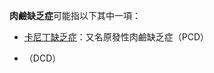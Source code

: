 '''肉鹼缺乏症'''可能指以下其中一項：
* [[卡尼丁缺乏症|卡尼丁缺乏症]]：又名原發性肉鹼缺乏症（PCD）
* {{tsl|en|Dialysis-related Carnitine Deficiency|透析相關肉鹼缺乏症}}（DCD）

{{disambig|Cat=五字作品消歧义}}